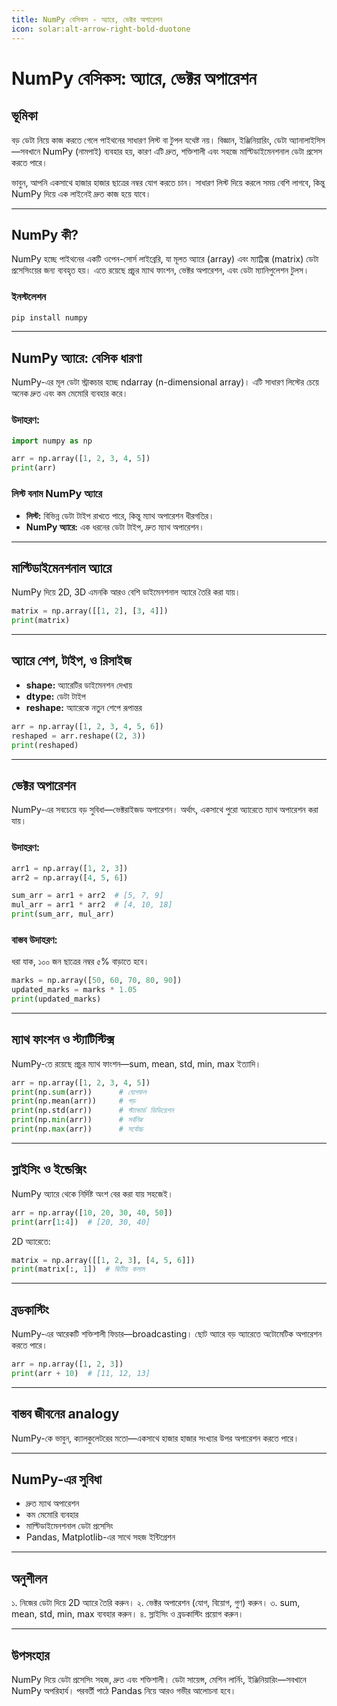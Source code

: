 ```yaml
---
title: NumPy বেসিকস - অ্যারে, ভেক্টর অপারেশন
icon: solar:alt-arrow-right-bold-duotone
---
```


# NumPy বেসিকস: অ্যারে, ভেক্টর অপারেশন

## ভূমিকা

বড় ডেটা নিয়ে কাজ করতে গেলে পাইথনের সাধারণ লিস্ট বা টুপল যথেষ্ট নয়। বিজ্ঞান, ইঞ্জিনিয়ারিং, ডেটা অ্যানালাইসিস—সবখানে NumPy (নামপাই) ব্যবহার হয়, কারণ এটি দ্রুত, শক্তিশালী এবং সহজে মাল্টিডাইমেনশনাল ডেটা প্রসেস করতে পারে।

ভাবুন, আপনি একসাথে হাজার হাজার ছাত্রের নম্বর যোগ করতে চান। সাধারণ লিস্ট দিয়ে করলে সময় বেশি লাগবে, কিন্তু NumPy দিয়ে এক লাইনেই দ্রুত কাজ হয়ে যাবে।

---

## NumPy কী?

NumPy হচ্ছে পাইথনের একটি ওপেন-সোর্স লাইব্রেরি, যা মূলত অ্যারে (array) এবং ম্যাট্রিক্স (matrix) ডেটা প্রসেসিংয়ের জন্য ব্যবহৃত হয়। এতে রয়েছে প্রচুর ম্যাথ ফাংশন, ভেক্টর অপারেশন, এবং ডেটা ম্যানিপুলেশন টুলস।

### ইনস্টলেশন

```bash
pip install numpy
```

---

## NumPy অ্যারে: বেসিক ধারণা

NumPy-এর মূল ডেটা স্ট্রাকচার হচ্ছে ndarray (n-dimensional array)। এটি সাধারণ লিস্টের চেয়ে অনেক দ্রুত এবং কম মেমোরি ব্যবহার করে।

### উদাহরণ:

```python
import numpy as np

arr = np.array([1, 2, 3, 4, 5])
print(arr)
```

### লিস্ট বনাম NumPy অ্যারে

- **লিস্ট:** বিভিন্ন ডেটা টাইপ রাখতে পারে, কিন্তু ম্যাথ অপারেশন ধীরগতির।
- **NumPy অ্যারে:** এক ধরনের ডেটা টাইপ, দ্রুত ম্যাথ অপারেশন।

---

## মাল্টিডাইমেনশনাল অ্যারে

NumPy দিয়ে 2D, 3D এমনকি আরও বেশি ডাইমেনশনাল অ্যারে তৈরি করা যায়।

```python
matrix = np.array([[1, 2], [3, 4]])
print(matrix)
```

---

## অ্যারে শেপ, টাইপ, ও রিসাইজ

- **shape:** অ্যারেটির ডাইমেনশন দেখায়
- **dtype:** ডেটা টাইপ
- **reshape:** অ্যারেকে নতুন শেপে রূপান্তর

```python
arr = np.array([1, 2, 3, 4, 5, 6])
reshaped = arr.reshape((2, 3))
print(reshaped)
```

---

## ভেক্টর অপারেশন

NumPy-এর সবচেয়ে বড় সুবিধা—ভেক্টরাইজড অপারেশন। অর্থাৎ, একসাথে পুরো অ্যারেতে ম্যাথ অপারেশন করা যায়।

### উদাহরণ:

```python
arr1 = np.array([1, 2, 3])
arr2 = np.array([4, 5, 6])

sum_arr = arr1 + arr2  # [5, 7, 9]
mul_arr = arr1 * arr2  # [4, 10, 18]
print(sum_arr, mul_arr)
```

### বাস্তব উদাহরণ:

ধরা যাক, ১০০ জন ছাত্রের নম্বর ৫% বাড়াতে হবে।

```python
marks = np.array([50, 60, 70, 80, 90])
updated_marks = marks * 1.05
print(updated_marks)
```

---

## ম্যাথ ফাংশন ও স্ট্যাটিস্টিক্স

NumPy-তে রয়েছে প্রচুর ম্যাথ ফাংশন—sum, mean, std, min, max ইত্যাদি।

```python
arr = np.array([1, 2, 3, 4, 5])
print(np.sum(arr))      # যোগফল
print(np.mean(arr))     # গড়
print(np.std(arr))      # স্ট্যান্ডার্ড ডিভিয়েশন
print(np.min(arr))      # সর্বনিম্ন
print(np.max(arr))      # সর্বোচ্চ
```

---

## স্লাইসিং ও ইন্ডেক্সিং

NumPy অ্যারে থেকে নির্দিষ্ট অংশ বের করা যায় সহজেই।

```python
arr = np.array([10, 20, 30, 40, 50])
print(arr[1:4])  # [20, 30, 40]
```

2D অ্যারেতে:

```python
matrix = np.array([[1, 2, 3], [4, 5, 6]])
print(matrix[:, 1])  # দ্বিতীয় কলাম
```

---

## ব্রডকাস্টিং

NumPy-এর আরেকটি শক্তিশালী ফিচার—broadcasting। ছোট অ্যারে বড় অ্যারেতে অটোমেটিক অপারেশন করতে পারে।

```python
arr = np.array([1, 2, 3])
print(arr + 10)  # [11, 12, 13]
```

---

## বাস্তব জীবনের analogy

NumPy-কে ভাবুন, ক্যালকুলেটরের মতো—একসাথে হাজার হাজার সংখ্যার উপর অপারেশন করতে পারে।

---

## NumPy-এর সুবিধা

- দ্রুত ম্যাথ অপারেশন
- কম মেমোরি ব্যবহার
- মাল্টিডাইমেনশনাল ডেটা প্রসেসিং
- Pandas, Matplotlib-এর সাথে সহজ ইন্টিগ্রেশন

---

## অনুশীলন

১. নিজের ডেটা দিয়ে 2D অ্যারে তৈরি করুন।
২. ভেক্টর অপারেশন (যোগ, বিয়োগ, গুণ) করুন।
৩. sum, mean, std, min, max ব্যবহার করুন।
৪. স্লাইসিং ও ব্রডকাস্টিং প্রয়োগ করুন।

---

## উপসংহার

NumPy দিয়ে ডেটা প্রসেসিং সহজ, দ্রুত এবং শক্তিশালী। ডেটা সায়েন্স, মেশিন লার্নিং, ইঞ্জিনিয়ারিং—সবখানে NumPy অপরিহার্য। পরবর্তী পাঠে Pandas নিয়ে আরও গভীর আলোচনা হবে।
